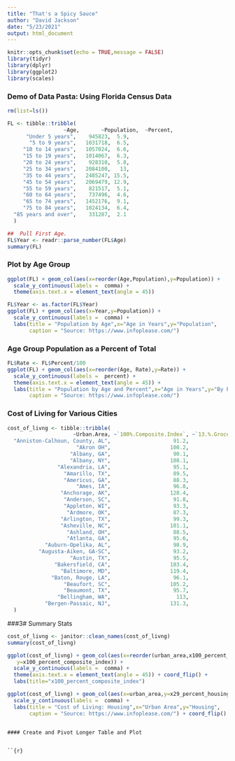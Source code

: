 ```yaml
---
title: "That's a Spicy Sauce"
author: "David Jackson"
date: "5/23/2021"
output: html_document
---
```


```r
knitr::opts_chunk$set(echo = TRUE,message = FALSE)
library(tidyr)
library(dplyr)
library(ggplot2)
library(scales)
```

### Demo of Data Pasta: Using Florida Census Data 

```r
rm(list=ls())

FL <- tibble::tribble(
                  ~Age,       ~Population,  ~Percent,
      "Under 5 years",    945823,  5.9,
       "5 to 9 years",   1031718,  6.5,
     "10 to 14 years",   1057024,  6.6,
     "15 to 19 years",   1014067,  6.3,
     "20 to 24 years",    928310,  5.8,
     "25 to 34 years",   2084100,   13,
     "35 to 44 years",   2485247, 15.5,
     "45 to 54 years",   2069479, 12.9,
     "55 to 59 years",    821517,  5.1,
     "60 to 64 years",    737496,  4.6,
     "65 to 74 years",   1452176,  9.1,
     "75 to 84 years",   1024134,  6.4,
  "85 years and over",    331287,  2.1
  )
```
```r
##  Pull First Age.
FL$Year <- readr::parse_number(FL$Age)
summary(FL)
```

### Plot by Age Group

```r


ggplot(FL) + geom_col(aes(x=reorder(Age,Population),y=Population)) +
  scale_y_continuous(labels =  comma) +
  theme(axis.text.x = element_text(angle = 45))

FL$Year <- as.factor(FL$Year)
ggplot(FL) + geom_col(aes(x=Year,y=Population)) +
  scale_y_continuous(labels =  comma) +
  labs(title = "Population by Age",x="Age in Years",y="Population",
       caption = "Source: https://www.infoplease.com/")
```

### Age Group Population as a Percent of Total 

```r
FL$Rate <- FL$Percent/100
ggplot(FL) + geom_col(aes(x=reorder(Age, Rate),y=Rate)) +
  scale_y_continuous(labels =  percent) +
  theme(axis.text.x = element_text(angle = 45)) + 
  labs(title = "Population by Age and Percent",x="Age in Years",y="By Percent by Age",
       caption = "Source: https://www.infoplease.com/")
```

### Cost of Living for Various Cities

```r
cost_of_livng <- tibble::tribble(
                     ~Urban.Area, ~`100%.Composite.Index`, ~`13.%.Grocery.Items`, ~`29.%.Housing`, ~`10%.Utilities`, ~`12.%.Transportation`, ~`4%.Health.Care`, ~`32.%.Miscellaneous.Goods.and.Services`,
  "Anniston-Calhoun, County, AL",                    91.2,                 101.2,            74.8,            111.2,                   88.8,              89.3,                                     96.6,
                      "Akron OH",                   100.2,                 105.1,            99.7,            107.9,                  107.1,              86.8,                                       96,
                    "Albany, GA",                    90.1,                 108.7,            74.8,               82,                   96.6,              89.8,                                     96.8,
                    "Albany, NY",                   108.1,                   105,           112.6,              101,                  102.8,             111.7,                                    108.6,
                "Alexandria, LA",                    95.1,                    96,            92.7,             89.9,                   97.2,              92.9,                                     98.2,
                  "Amarillo, TX",                    89.5,                  89.9,            89.4,             80.4,                   92.1,              95.2,                                     90.8,
                  "Americus, GA",                    88.3,                 105.5,              71,             88.2,                   99.8,             103.7,                                     91.3,
                      "Ames, IA",                    96.8,                  93.7,           104.8,             82.3,                  101.8,              98.4,                                     93.7,
                 "Anchorage, AK",                   128.4,                 134.5,           142.9,             94.1,                    122,             135.7,                                    124.8,
                  "Anderson, SC",                    91.8,                 103.4,              77,            101.6,                   92.3,              99.7,                                     95.9,
                  "Appleton, WI",                    93.3,                    93,            81.8,            102.3,                  104.4,             104.7,                                       96,
                   "Ardmore, OK",                    87.3,                  92.9,            77.3,             84.8,                  101.3,              93.7,                                     89.8,
                 "Arlington, TX",                    99.3,                  94.4,            89.4,            109.9,                   98.3,             105.4,                                    106.4,
                 "Asheville, NC",                   101.1,                 104.6,            97.8,            113.1,                   94.2,             104.7,                                    100.6,
                   "Ashland, OH",                    88.5,                 100.7,            72.1,             92.1,                   98.2,              88.8,                                     94.2,
                   "Atlanta, GA",                    95.6,                  96.2,            90.7,             86.3,                   99.3,             103.3,                                    100.3,
            "Auburn-Opelika, AL",                    98.9,                 104.6,            90.2,            101.3,                   92.9,              88.4,                                    106.5,
          "Augusta-Aiken, GA-SC",                    93.2,                   106,            79.4,             92.1,                   93.9,             101.4,                                     99.4,
                    "Austin, TX",                    95.5,                  89.3,            85.1,            110.7,                  100.2,             100.3,                                    100.4,
               "Bakersfield, CA",                   103.4,                 107.6,            98.4,            104.3,                  111.3,             107.2,                                    103.1,
                 "Baltimore, MD",                   119.4,                 110.8,           155.4,            112.5,                  105.3,              97.9,                                      100,
              "Baton, Rouge, LA",                    96.1,                 100.4,           102.2,             78.2,                   90.4,              97.7,                                     95.8,
                  "Beaufort, SC",                   105.2,                 106.9,           103.5,            114.3,                   99.6,              95.7,                                      106,
                  "Beaumont, TX",                    95.7,                  87.1,            95.9,             92.5,                  100.4,              98.7,                                     98.1,
                "Bellingham, WA",                     113,                 114.9,           135.9,             83.8,                  113.2,             115.3,                                    100.8,
            "Bergen-Passaic, NJ",                   131.3,                 112.1,             174,            128.9,                  102.4,             106.3,                                    113.8
  )

```

###3# Summary Stats

```r
cost_of_livng <- janitor::clean_names(cost_of_livng)
summary(cost_of_livng)
```

```r


ggplot(cost_of_livng) + geom_col(aes(x=reorder(urban_area,x100_percent_composite_index),
   y=x100_percent_composite_index)) +
  scale_y_continuous(labels =  comma) +
  theme(axis.text.x = element_text(angle = 45)) + coord_flip() +
  labs(title="x100_percent_composite_index")

```
```r

ggplot(cost_of_livng) + geom_col(aes(x=urban_area,y=x29_percent_housing)) +
  scale_y_continuous(labels =  comma) +
  labs(title = "Cost of Living: Housing",x="Urban Area",y="Housing",
       caption = "Source: https://www.infoplease.com/") + coord_flip()
```
```

#### Create and Pivot Longer Table and Plot


``{r}

```


